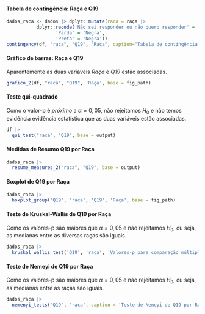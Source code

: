 
#### Tabela de contingência: Raça e Q19

```r
dados_raca <- dados |> dplyr::mutate(raca = raça |>
           dplyr::recode('Não sei responder ou não quero responder' = 'Sem resposta',
                  'Parda' = 'Negra',
                  'Preta' = 'Negra'))
contingency(df, "raca", "Q19", "Raça", caption="Tabela de contingência: Raça e Q19.", base = output)
```

#### Gráfico de barras: Raça e Q19

Aparentemente as duas variáveis _Raça_ e _Q19_ estão associadas.

```r
grafico_2(df, "raca", "Q19", 'Raça', base = fig_path)
```

#### Teste qui-quadrado

Como o valor-p é *próximo* a $\alpha=0,05$, não rejeitamos $H_0$ e não temos evidência evidência estatística que as duas variáveis estão associadas. 

```r
df |> 
  qui_test("raca", "Q19", base = output)
```

\cleardoublepage

#### Medidas de Resumo Q19 por Raça


```r
dados_raca |> 
  resume_measures_2("raca", "Q19", base = output)
```

#### Boxplot de Q19 por Raça 

```r
dados_raca |>
  boxplot_group('Q19', 'raca', 'Q19', 'Raça', base = fig_path)
```

#### Teste de Kruskal-Wallis de Q19 por Raça


Como os valores-p são maiores que $\alpha=0,05$ e não rejeitamos $H_0$, ou seja, as medianas entre as diversas raças são iguais.

```r
dados_raca |> 
  kruskal_wallis_test('Q19', 'raca', 'Valores-p para comparação múltipla de medianas: Q19 e Raça.', base = output)
```

#### Teste de Nemeyi de Q19 por Raça

Como os valores-p são maiores que $\alpha=0,05$ e não rejeitamos $H_0$, ou seja, as medianas entre as raças são iguais.

```r
dados_raca |> 
  nemenyi_tests('Q19', 'raca', caption = 'Teste de Nemeyi de Q19 por Raça.', base = output)
``` 
